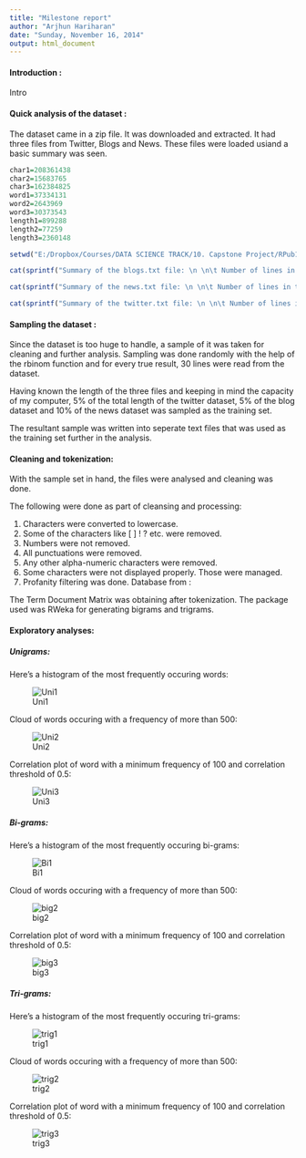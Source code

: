 ---
title: "Milestone report"
author: "Arjhun Hariharan"
date: "Sunday, November 16, 2014"
output: html_document
---

#### Introduction : 

Intro

#### Quick analysis of the dataset : 

The dataset came in a zip file. It was downloaded and extracted. It had three files from Twitter, Blogs and News. These files were loaded usiand a basic summary was seen.

```{r loading, echo=FALSE, cache=TRUE,results='hide'}

char1=208361438
char2=15683765
char3=162384825
word1=37334131
word2=2643969
word3=30373543
length1=899288
length2=77259
length3=2360148

setwd("E:/Dropbox/Courses/DATA SCIENCE TRACK/10. Capstone Project/RPub1")
```


```{r eachsummary, echo=FALSE, cache=TRUE}

cat(sprintf("Summary of the blogs.txt file: \n \n\t Number of lines in the file: %d \n\tNumber of characters in the file: %d \n\tNumber of words in the file: %d", length1,char1,word1))

cat(sprintf("Summary of the news.txt file: \n \n\t Number of lines in the file: %d \n\tNumber of characters in the file: %d \n\tNumber of words in the file: %d", length2,char2,word2))

cat(sprintf("Summary of the twitter.txt file: \n \n\t Number of lines in the file: %d \n\tNumber of characters in the file: %d \n\tNumber of words in the file: %d", length3,char3,word3))

```

#### Sampling the dataset : 

Since the dataset is too huge to handle, a sample of it was taken for cleaning and further analysis. Sampling was done randomly with the help of the rbinom function and for every true result, 30 lines were read from the dataset.

Having known the length of the three files and keeping in mind the capacity of my computer, 5% of the total length of the twitter dataset, 5% of the blog dataset and 10% of the news dataset was sampled as the training set.

The resultant sample was written into seperate text files that was used as the training set further in the analysis.


#### Cleaning and tokenization:

With the sample set in hand, the files were analysed and cleaning was done.

The following were done as part of cleansing and processing:

1. Characters were converted to lowercase.
2. Some of the characters like [ ] ! ? etc. were removed.
3. Numbers were not removed.
4. All punctuations were removed.
5. Any other alpha-numeric characters were removed.
6. Some characters were not displayed properly. Those were managed.
7. Profanity filtering was done. Database from : 

The Term Document Matrix was obtaining after tokenization. The package used was RWeka for generating bigrams and trigrams.


#### Exploratory analyses:

##### Unigrams: 

Here's a histogram of the most frequently occuring words:

![Uni1]("E:\Dropbox\Courses\DATA SCIENCE TRACK\10. Capstone Project\RPub1\unig1.png")

Cloud of words occuring with a frequency of more than 500:

![Uni2]("E:\Dropbox\Courses\DATA SCIENCE TRACK\10. Capstone Project\RPub1\unig2.png")

Correlation plot of word with a minimum frequency of 100 and correlation threshold of 0.5:

![Uni3]("E:\Dropbox\Courses\DATA SCIENCE TRACK\10. Capstone Project\RPub1\unig3.png")

##### Bi-grams: 

Here's a histogram of the most frequently occuring bi-grams:

![Bi1]("E:\Dropbox\Courses\DATA SCIENCE TRACK\10. Capstone Project\RPub1\big1.png")

Cloud of words occuring with a frequency of more than 500:

![big2]("E:\Dropbox\Courses\DATA SCIENCE TRACK\10. Capstone Project\RPub1\big2.png")

Correlation plot of word with a minimum frequency of 100 and correlation threshold of 0.5:

![big3]("E:\Dropbox\Courses\DATA SCIENCE TRACK\10. Capstone Project\RPub1\big3.png")

##### Tri-grams: 

Here's a histogram of the most frequently occuring tri-grams:

![trig1]("E:\Dropbox\Courses\DATA SCIENCE TRACK\10. Capstone Project\RPub1\trig1.png")

Cloud of words occuring with a frequency of more than 500:

![trig2]("E:\Dropbox\Courses\DATA SCIENCE TRACK\10. Capstone Project\RPub1\trig2.png")

Correlation plot of word with a minimum frequency of 100 and correlation threshold of 0.5:

![trig3]("E:\Dropbox\Courses\DATA SCIENCE TRACK\10. Capstone Project\RPub1\trig3.png")